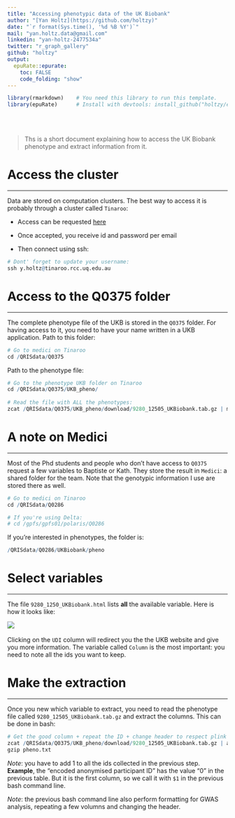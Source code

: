 ```yaml
---
title: "Accessing phenotypic data of the UK Biobank"
author: "[Yan Holtz](https://github.com/holtzy)"
date: "`r format(Sys.time(), '%d %B %Y')`"
mail: "yan.holtz.data@gmail.com"
linkedin: "yan-holtz-2477534a"
twitter: "r_graph_gallery"
github: "holtzy"
output:
  epuRate::epurate:
    toc: FALSE
    code_folding: "show"
---
```


```r
library(rmarkdown)    # You need this library to run this template.
library(epuRate)      # Install with devtools: install_github("holtzy/epuRate", force=TRUE)
```

<br><br>

> Ths is a short document explaining how to access the UK Biobank phenotype and extract information from it.


# Access the cluster
***
Data are stored on computation clusters. The best way to access it is probably through a cluster called `Tinaroo`:

- Access can be requested [here](https://services.qriscloud.org.au/services)

- Once accepted, you receive id and password per email

- Then connect using ssh:
```r
# Dont' forget to update your username:
ssh y.holtz@tinaroo.rcc.uq.edu.au
```

# Access to the Q0375 folder
***
The complete phenotype file of the UKB is stored in the `Q0375` folder. For having access to it, you need to have your name written in a UKB application.
Path to this folder:
```r
# Go to medici on Tinaroo
cd /QRISdata/Q0375
```

Path to the phenotype file:
```r
# Go to the phenotype UKB folder on Tinaroo
cd /QRISdata/Q0375/UKB_pheno/
  
# Read the file with ALL the phenotypes:
zcat /QRISdata/Q0375/UKB_pheno/download/9280_12505_UKBiobank.tab.gz | more
```


# A note on Medici
***
Most of the Phd students and people who don't have access to `Q0375` request a few variables to Baptiste or Kath. They store the result in `Medici`: a shared folder for the team. Note that the genotypic information I use are stored there as well. 
```r
# Go to medici on Tinaroo
cd /QRISdata/Q0286

# If you're using Delta:
# cd /gpfs/gpfs01/polaris/Q0286
```

If you're interested in phenotypes, the folder is:
```r
/QRISdata/Q0286/UKBiobank/pheno
```



# Select variables
***
The file `9280_1250_UKBiobank.html` lists **all** the available variable. Here is how it looks like:

![](screenshot.png)
<br><br>
Clicking on the `UDI` column will redirect you the the UKB website and give you more information. The variable called `Column` is the most important: you need to note all the ids you want to keep.



# Make the extraction
***

Once you new which variable to extract, you need to read the phenotype file called `9280_12505_UKBiobank.tab.gz` and extract the columns. This can be done in bash:

```r
# Get the good column + repeat the ID + change header to respect plink format
zcat /QRISdata/Q0375/UKB_pheno/download/9280_12505_UKBiobank.tab.gz | awk '{print $1,$1,$8,$22,$4069,$706}' > pheno.txt
gzip pheno.txt
```

*Note*: you have to add 1 to all the ids collected in the previous step. **Example**, the "encoded anonymised participant ID" has the value "0" in the previous table. But it is the first column, so we call it with `$1` in the previous bash command line.

*Note*: the previous bash command line also perform formatting for GWAS analysis, repeating a few volumns and changing the header.




